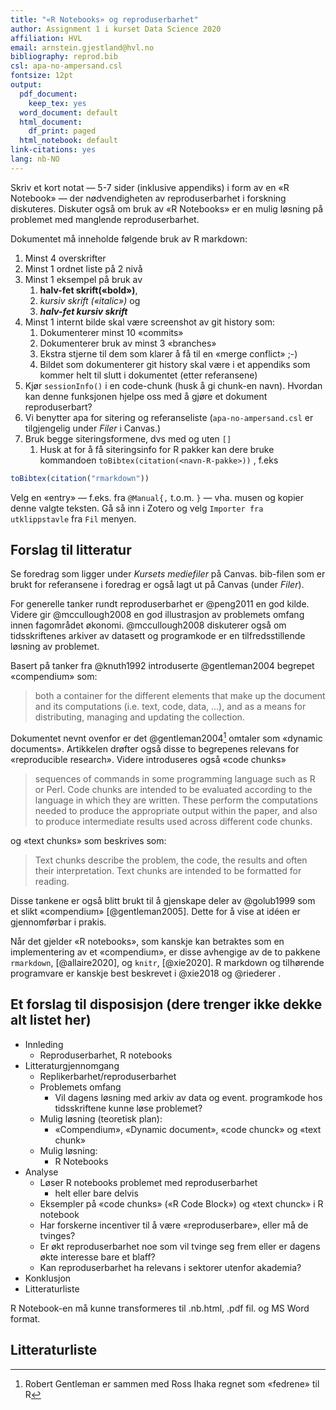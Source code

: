 ```yaml
---
title: "«R Notebooks» og reproduserbarhet"
author: Assignment 1 i kurset Data Science 2020
affiliation: HVL
email: arnstein.gjestland@hvl.no
bibliography: reprod.bib
csl: apa-no-ampersand.csl
fontsize: 12pt
output:
  pdf_document:
    keep_tex: yes
  word_document: default
  html_document:
    df_print: paged
  html_notebook: default  
link-citations: yes
lang: nb-NO
---
```


Skriv et kort notat --- 5-7 sider (inklusive appendiks) i form av en «R Notebook» --- der nødvendigheten av reproduserbarhet i forskning diskuteres. Diskuter også om bruk av «R Notebooks» er en mulig løsning på problemet med manglende reproduserbarhet.

Dokumentet må inneholde følgende bruk av R markdown:

1) Minst 4 overskrifter
2) Minst 1 ordnet liste på 2 nivå
4) Minst 1 eksempel på bruk av 
    1) **halv-fet skrift(«bold»)**, 
    1) *kursiv skrift («italic»)* og
    1) ***halv-fet kursiv skrift***
1) Minst 1 internt bilde skal være screenshot av git history som:
    1) Dokumenterer minst 10 «commits»
    2) Dokumenterer bruk av minst 3 «branches»
    2) Ekstra stjerne til dem som klarer å få til en «merge conflict» ;-)
    3) Bildet som dokumenterer git history skal være i et appendiks som kommer helt til slutt i dokumentet (etter referansene)
9) Kjør `sessionInfo()` i en code-chunk (husk å gi chunk-en navn). Hvordan kan denne funksjonen hjelpe oss med å gjøre et dokument reproduserbart?
10) Vi benytter apa for sitering og referanseliste (`apa-no-ampersand.csl` er tilgjengelig under *Filer* i Canvas.)
10) Bruk begge siteringsformene, dvs med og uten `[]`
    1) Husk at for å få siteringsinfo for R pakker kan dere bruke kommandoen `toBibtex(citation(<navn-R-pakke>))` , f.eks 
  
```r
toBibtex(citation("rmarkdown"))
```

Velg en «entry» --- f.eks. fra ```@Manual{,``` t.o.m. ```}``` --- vha. musen og kopier denne valgte teksten. Gå så inn i Zotero og velg ```Importer fra utklippstavle``` fra ```Fil``` menyen.

## Forslag til litteratur

Se foredrag som ligger under *Kursets mediefiler* på Canvas. bib-filen som er brukt for referansene i foredrag er også lagt ut på Canvas (under *Filer*). 

For generelle tanker rundt reproduserbarhet er @peng2011 en god kilde. Videre gir @mccullough2008 en god illustrasjon av problemets omfang innen fagområdet økonomi. @mccullough2008 diskuterer også om tidsskriftenes arkiver av datasett og programkode er en tilfredsstillende løsning av problemet.  

Basert på tanker fra @knuth1992 introduserte @gentleman2004 begrepet «compendium» som:

>both a container for the different elements that make up the document and its computations (i.e. text, code, data, ...), and as a means for distributing, managing and updating the collection.

Dokumentet nevnt ovenfor er det @gentleman2004^[Robert Gentleman er sammen med Ross Ihaka regnet som «fedrene» til R] omtaler som «dynamic documents». Artikkelen drøfter også disse to begrepenes relevans for «reproducible research». Videre introduseres også «code chunks» 

>sequences of commands in some programming language such as R or Perl. Code chunks are intended to be evaluated according to the language in which they are written. These perform the computations needed to produce the appropriate output within the paper, and also to produce intermediate results used across different code chunks. 

og «text chunks» som beskrives som:

>Text chunks describe the problem, the code, the results and often their interpretation. Text chunks are intended to be formatted for reading.

Disse tankene er også blitt brukt til å gjenskape deler av @golub1999 som et slikt «compendium» [@gentleman2005]. Dette for å vise at idéen er gjennomførbar i prakis.

Når det gjelder «R notebooks», som kanskje kan betraktes som en implementering av et «compendium», er disse avhengige av de to pakkene `rmarkdown`, [@allaire2020], og `knitr`, [@xie2020]. R markdown og tilhørende programvare er kanskje best beskrevet i @xie2018 og @riederer .

## Et forslag til disposisjon (dere trenger ikke dekke alt listet her)

- Innleding
    * Reproduserbarhet, R notebooks
- Litteraturgjennomgang
    * Replikerbarhet/reproduserbarhet
    * Problemets omfang
        - Vil dagens løsning med arkiv av data og event. programkode hos 
        tidsskriftene kunne løse problemet?
    * Mulig løsning (teoretisk plan):
        - «Compendium», «Dynamic document», «code chunck» og «text chunk»
    * Mulig løsning:
        - R Notebooks
- Analyse
    * Løser R notebooks problemet med reproduserbarhet
        - helt eller bare delvis
    * Eksempler på «code chunks» («R Code Block») og «text chunck» i R notebook
    * Har forskerne incentiver til å være «reproduserbare», eller må de tvinges?
    * Er økt reproduserbarhet noe som vil tvinge seg frem eller er dagens 
    økte interesse bare et blaff?
    * Kan reproduserbarhet ha relevans i sektorer utenfor akademia?
- Konklusjon
- Litteraturliste

R Notebook-en må kunne transformeres til .nb.html, .pdf fil. og MS Word format.

## Litteraturliste
 <div id="refs"></div>
